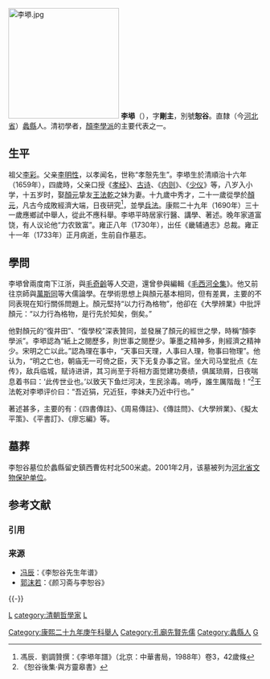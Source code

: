 [[File:李塨.jpg|220px]]
'''李塨'''（{{bd|1659年||1733年||Li}}），字'''剛主'''，別號'''恕谷'''。直隸（今[[河北省|河北省]]）[[蠡縣|蠡縣]]人。清初學者，[[顏李學派|顏李學派]]的主要代表之一。

==生平==
祖父[[李彩|李彩]]。父亲[[李明性|李明性]]，以孝闻名，世称“孝慤先生”。李塨生於清順治十六年（1659年），四歲時，父亲口授《[[孝经|孝经]]》、[[古诗|古诗]]、《[[内则|内则]]》、《[[少仪|少仪]]》等，八岁入小学，十五岁时，娶[[顏元|顏元]]挚友[[王法乾|王法乾]]之妹为妻。十九歲中秀才，二十一歲從學於[[顏元|顏元]]，凡古今成敗經濟大端，日夜研究<ref>馮辰．劉調贊撰：《李塨年譜》（北京：中華書局，1988年）卷3，42歲條</ref>，並學[[兵法|兵法]]。康熙二十九年（1690年）三十一歲應鄉試中舉人，從此不應科舉。李塨平時居家行醫、講學、著述。晚年家道富饶，有人议论他“力农致富”。雍正八年（1730年），出任《畿辅通志》总裁。雍正十一年（1733年）正月病逝，生前自作墓志。

==學問==
李塨曾兩度南下江浙，與[[毛奇齡|毛奇齡]]等人交遊，還曾參與編輯《[[毛西河全集|毛西河全集]]》。他又前往京師與[[萬斯同|萬斯同]]等大儒論學。在學術思想上與顏元基本相同，但有差異，主要的不同表現在知行關係問題上。顏元堅持“以力行為格物”，他卻在《大學辨業》中批評顏元：“以力行為格物，是行先於知矣，倒矣。”

他對顏元的“復井田”、“復學校”深表贊同，並發展了顏元的經世之學，時稱“顏李學派”。李塨認為“紙上之閱歷多，則世事之閱歷少。筆墨之精神多，則經濟之精神少。宋明之亡以此。”認為理在事中，“天事曰天理，人事曰人理，物事曰物理”。他认为，“明之亡也，朝庙无一可倚之臣，天下无复办事之官。坐大司马堂批点《左传》，敌兵临城，赋诗进讲，其习尚至于将相方面觉建功奏绩，俱属琐屑，日夜喘息着书曰：‘此传世业也。’以致天下鱼烂河决，生民涂毒。嗚呼，誰生厲階哉！”<ref>《恕谷後集·與方靈皋書》</ref>王法乾对李塨评价曰：“吾近狷，兄近狂，李妹夫乃近中行也。”

著述甚多，主要的有：《四書傳註》、《周易傳註》、《傳註問》、《大學辨業》、《擬太平策》、《平書訂》、《瘳忘編》等。

==墓葬==
李恕谷墓位於蠡縣留史鎮西曹佐村北500米處。2001年2月，该墓被列为[[河北省文物保护单位|河北省文物保护单位]]。

== 参考文献 ==
=== 引用 ===
{{Reflist}}

=== 来源 ===
* [[冯辰|冯辰]]：《李恕谷先生年谱》
* [[郭沫若|郭沫若]]：《颜习斋与李恕谷》

{{-}}
{{權威控制}}

{{DEFAULTSORT:Li李}}
[[Category:康熙二十九年庚午科舉人|Category:康熙二十九年庚午科舉人]]
[[category:中国思想家|L]]
[[category:清朝哲學家|category:清朝哲學家]]
[[category:清朝儒學學者|L]]
[[Category:孔廟先賢先儒|Category:孔廟先賢先儒]]
[[Category:蠡縣人|Category:蠡縣人]]
[[Category:李姓|G]]